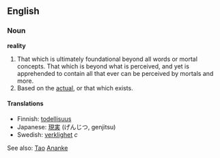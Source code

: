 ==English==
===Noun===
'''reality'''

#That which is ultimately foundational beyond all words or mortal concepts. That which is beyond what is perceived, and yet is apprehended to contain all that ever can be perceived by mortals and more.
#Based on the [[actual]], or that which exists.

==== Translations ====
*Finnish: [[todellisuus]]
*Japanese: [[現実]] (げんじつ, genjitsu)
*Swedish: [[verklighet]] ''c''

See also: [[Tao]] [[Ananke]]